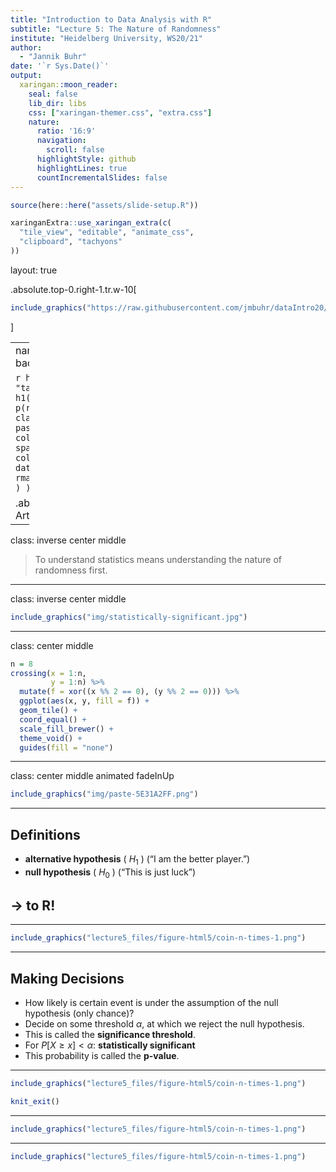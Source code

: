 ```yaml
---
title: "Introduction to Data Analysis with R"
subtitle: "Lecture 5: The Nature of Randomness"
institute: "Heidelberg University, WS20/21"
author: 
  - "Jannik Buhr"
date: '`r Sys.Date()`'
output:
  xaringan::moon_reader:
    seal: false
    lib_dir: libs
    css: ["xaringan-themer.css", "extra.css"]
    nature:
      ratio: '16:9'
      navigation:
        scroll: false
      highlightStyle: github
      highlightLines: true
      countIncrementalSlides: false
---
```


```r
source(here::here("assets/slide-setup.R"))

xaringanExtra::use_xaringan_extra(c(
  "tile_view", "editable", "animate_css",
  "clipboard", "tachyons"
))
```

layout: true

.absolute.top-0.right-1.tr.w-10[
```r
include_graphics("https://raw.githubusercontent.com/jmbuhr/dataIntro20/master/images/hex.png")
```
]


---
name: title
class: left bottom hide-count
background-color: #FBFCFF;

```r
htmltools::withTags(
  div(
    class = "talk-meta",
    div(
      class = "talk-title",
      h1(rmarkdown::metadata$title),
      p(rmarkdown::metadata$subtitle)
    ),
    div(
      class = "talk-author",
      paste(rmarkdown::metadata$author, collapse = " <br> "),
      br(),
      span(paste(rmarkdown::metadata$institute, collapse = ", "))
    ),
    div(
      class = "talk-date",
      knitr::knit(text = rmarkdown::metadata$date, quiet = TRUE)
    )
  )
)
```

.absolute.bottom-0.right-1.mid-gray[
With Artwork by @allison_horst
]

---

class: inverse center middle

> To understand statistics means understanding the nature of randomness first.

---

class: inverse center middle

```r
include_graphics("img/statistically-significant.jpg")
```

---

class: center middle

```r
n = 8
crossing(x = 1:n,
         y = 1:n) %>%
  mutate(f = xor((x %% 2 == 0), (y %% 2 == 0))) %>% 
  ggplot(aes(x, y, fill = f)) +
  geom_tile() +
  coord_equal() +
  scale_fill_brewer() +
  theme_void() +
  guides(fill = "none")
```

---

class: center middle animated fadeInUp

```r
include_graphics("img/paste-5E31A2FF.png")
```

---

## Definitions

- **alternative hypothesis** ( $H_1$ ) ("I am the better player.")
- **null hypothesis** ( $H_0$ ) ("This is just luck")


## $\rightarrow$ to R!


---

```r
include_graphics("lecture5_files/figure-html5/coin-n-times-1.png")
```

---

## Making Decisions

- How likely is certain event is under the assumption of the null hypothesis (only chance)?
- Decide on some threshold $\alpha$, at which we reject the null hypothesis.
- This is called the **significance threshold**.
- For $P[X \ge x]< \alpha$: **statistically significant**
- This probability is called the **p-value**.


---

```r
include_graphics("lecture5_files/figure-html5/coin-n-times-1.png")
```


```r
knit_exit()
```


---

```r
include_graphics("lecture5_files/figure-html5/coin-n-times-1.png")
```

---

```r
include_graphics("lecture5_files/figure-html5/coin-n-times-1.png")
```
